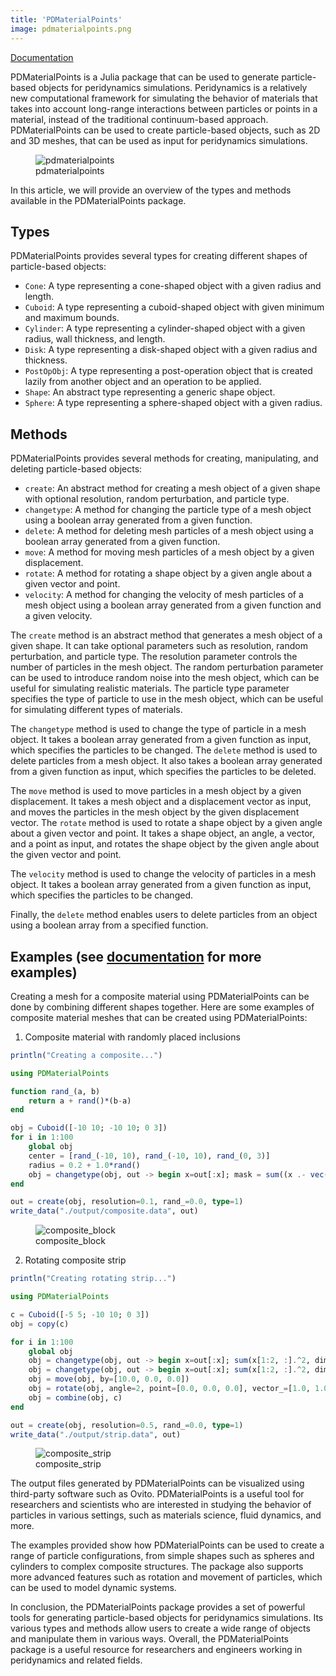 ```yaml
---
title: 'PDMaterialPoints'
image: pdmaterialpoints.png
---
```


[Documentation](https://ravinderbhattoo.github.io/PDMaterialPoints)

PDMaterialPoints is a Julia package that can be used to generate particle-based objects for peridynamics simulations. Peridynamics is a relatively new computational framework for simulating the behavior of materials that takes into account long-range interactions between particles or points in a material, instead of the traditional continuum-based approach. PDMaterialPoints can be used to create particle-based objects, such as 2D and 3D meshes, that can be used as input for peridynamics simulations.

![pdmaterialpoints](pdmaterialpoints.png)

In this article, we will provide an overview of the types and methods available in the PDMaterialPoints package.

## Types

PDMaterialPoints provides several types for creating different shapes of particle-based objects:

- `Cone`: A type representing a cone-shaped object with a given radius and length.
- `Cuboid`: A type representing a cuboid-shaped object with given minimum and maximum bounds.
- `Cylinder`: A type representing a cylinder-shaped object with a given radius, wall thickness, and length.
- `Disk`: A type representing a disk-shaped object with a given radius and thickness.
- `PostOpObj`: A type representing a post-operation object that is created lazily from another object and an operation to be applied.
- `Shape`: An abstract type representing a generic shape object.
- `Sphere`: A type representing a sphere-shaped object with a given radius.

## Methods

PDMaterialPoints provides several methods for creating, manipulating, and deleting particle-based objects:

- `create`: An abstract method for creating a mesh object of a given shape with optional resolution, random perturbation, and particle type.
- `changetype`: A method for changing the particle type of a mesh object using a boolean array generated from a given function.
- `delete`: A method for deleting mesh particles of a mesh object using a boolean array generated from a given function.
- `move`: A method for moving mesh particles of a mesh object by a given displacement.
- `rotate`: A method for rotating a shape object by a given angle about a given vector and point.
- `velocity`: A method for changing the velocity of mesh particles of a mesh object using a boolean array generated from a given function and a given velocity.

The `create` method is an abstract method that generates a mesh object of a given shape. It can take optional parameters such as resolution, random perturbation, and particle type. The resolution parameter controls the number of particles in the mesh object. The random perturbation parameter can be used to introduce random noise into the mesh object, which can be useful for simulating realistic materials. The particle type parameter specifies the type of particle to use in the mesh object, which can be useful for simulating different types of materials.

The `changetype` method is used to change the type of particle in a mesh object. It takes a boolean array generated from a given function as input, which specifies the particles to be changed. The `delete` method is used to delete particles from a mesh object. It also takes a boolean array generated from a given function as input, which specifies the particles to be deleted.

The `move` method is used to move particles in a mesh object by a given displacement. It takes a mesh object and a displacement vector as input, and moves the particles in the mesh object by the given displacement vector. The `rotate` method is used to rotate a shape object by a given angle about a given vector and point. It takes a shape object, an angle, a vector, and a point as input, and rotates the shape object by the given angle about the given vector and point.

The `velocity` method is used to change the velocity of particles in a mesh object. It takes a boolean array generated from a given function as input, which specifies the particles to be changed.

Finally, the `delete` method enables users to delete particles from an object using a boolean array from a specified function.

## Examples (see [documentation](https://ravinderbhattoo.github.io/PDMaterialPoints) for more examples)

Creating a mesh for a composite material using PDMaterialPoints can be done by combining different shapes together. Here are some examples of composite material meshes that can be created using PDMaterialPoints:

1. Composite material with randomly placed inclusions

```julia
println("Creating a composite...")

using PDMaterialPoints

function rand_(a, b)
    return a + rand()*(b-a)
end

obj = Cuboid([-10 10; -10 10; 0 3])
for i in 1:100
    global obj
    center = [rand_(-10, 10), rand_(-10, 10), rand_(0, 3)]
    radius = 0.2 + 1.0*rand()
    obj = changetype(obj, out -> begin x=out[:x]; mask = sum((x .- vec(center)).^2, dims=1) .< radius^2; mask .& (sum(out[:type][mask[1,:]] .== 2) == 0)  end, 2)
end

out = create(obj, resolution=0.1, rand_=0.0, type=1)
write_data("./output/composite.data", out)
```

![composite_block](composite_block.png)

2. Rotating composite strip

```julia
println("Creating rotating strip...")

using PDMaterialPoints

c = Cuboid([-5 5; -10 10; 0 3])
obj = copy(c)

for i in 1:100
    global obj
    obj = changetype(obj, out -> begin x=out[:x]; sum(x[1:2, :].^2, dims=1) .< 3.0^2 end, 2)
    obj = changetype(obj, out -> begin x=out[:x]; sum(x[1:2, :].^2, dims=1) .< 2.0^2 end, 3)
    obj = move(obj, by=[10.0, 0.0, 0.0])
    obj = rotate(obj, angle=2, point=[0.0, 0.0, 0.0], vector_=[1.0, 1.0, 0.0])
    obj = combine(obj, c)
end

out = create(obj, resolution=0.5, rand_=0.0, type=1)
write_data("./output/strip.data", out)
```

![composite_strip](composite_strip.png)


The output files generated by PDMaterialPoints can be visualized using third-party software such as Ovito. PDMaterialPoints is a useful tool for researchers and scientists who are interested in studying the behavior of particles in various settings, such as materials science, fluid dynamics, and more.

The examples provided show how PDMaterialPoints can be used to create a range of particle configurations, from simple shapes such as spheres and cylinders to complex composite structures. The package also supports more advanced features such as rotation and movement of particles, which can be used to model dynamic systems.

In conclusion, the PDMaterialPoints package provides a set of powerful tools for generating particle-based objects for peridynamics simulations. Its various types and methods allow users to create a wide range of objects and manipulate them in various ways. Overall, the PDMaterialPoints package is a useful resource for researchers and engineers working in peridynamics and related fields.